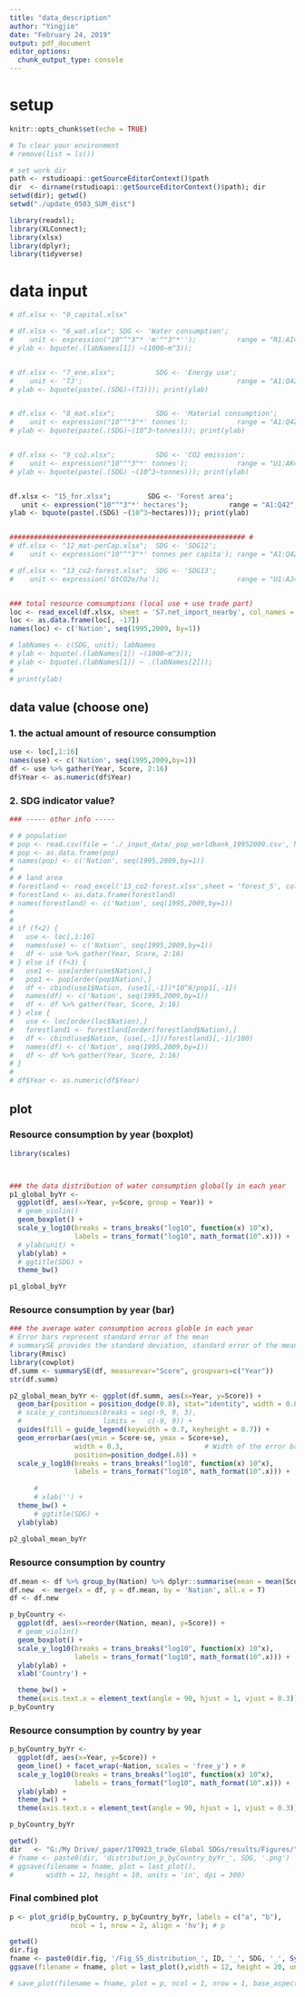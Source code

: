 ```yaml
---
title: "data_description"
author: "Yingjie"
date: "February 24, 2019"
output: pdf_document
editor_options: 
  chunk_output_type: console
---
```



# setup
```r
knitr::opts_chunk$set(echo = TRUE)

# To clear your environment 
# remove(list = ls())

# set work dir
path <- rstudioapi::getSourceEditorContext()$path
dir  <- dirname(rstudioapi::getSourceEditorContext()$path); dir
setwd(dir); getwd()
setwd("./update_0503_SUM_dist")

library(readxl); 
library(XLConnect); 
library(xlsx)
library(dplyr);  
library(tidyverse)
```


# data input 
```r

# df.xlsx <- "0_capital.xlsx"

# df.xlsx <- "6_wat.xlsx"; SDG <- 'Water consumption';  
#    unit <- expression("10"^"3"* 'm'^"3"*'');          range = "R1:AI42"; f=1; ID = '(A)';
# ylab <- bquote(.(labNames[1]) ~(1000~m^3)); 


# df.xlsx <- "7_ene.xlsx";          SDG <- 'Energy use';
#    unit <- 'TJ';                                      range = "A1:Q42";  f=1; ID = '(B)';
# ylab <- bquote(paste(.(SDG)~(TJ))); print(ylab)


# df.xlsx <- "8_mat.xlsx";          SDG <- 'Material consumption';
#    unit <- expression("10"^"3"*' tonnes');            range = "A1:Q42";  f=1; ID = '(C)';
# ylab <- bquote(paste(.(SDG)~(10^3~tonnes))); print(ylab)


# df.xlsx <- "9_co2.xlsx";          SDG <- 'CO2 emission';
#    unit <- expression("10"^"3"*' tonnes');            range = "U1:AK42"; f=1; ID = '(D)';
# ylab <- bquote(paste(.(SDG) ~(10^3~tonnes))); print(ylab)


df.xlsx <- "15_for.xlsx";         SDG <- 'Forest area';
   unit <- expression("10"^"3"*' hectares');          range = "A1:Q42";  f=1; ID = '(E)';
ylab <- bquote(paste(.(SDG) ~(10^3~hectares))); print(ylab)


########################################################## #
# df.xlsx <- "12_mat-perCap.xlsx";  SDG <- 'SDG12'; 
#    unit <- expression("10"^"3"*' tonnes per capita'); range = "A1:Q42";  f=2; ID = '(E)';

# df.xlsx <- "13_co2-forest.xlsx";  SDG <- 'SDG13'; 
#    unit <- expression('GtCO2e/ha');                   range = "U1:AJ42"; f=3; ID = '(F)';


### total resource comsumptions (local use + use trade part)
loc <- read_excel(df.xlsx, sheet = 'S7.net_import_nearby', col_names = T, range = range) # 'S7.net_import_nearby'
loc <- as.data.frame(loc[, -17]) 
names(loc) <- c('Nation', seq(1995,2009, by=1))

# labNames <- c(SDG, unit); labNames
# ylab <- bquote(.(labNames[1]) ~(1000~m^3)); 
# ylab <- bquote(.(labNames[1]) ~ .(labNames[2])); 
# 
# print(ylab)

```


## data value (choose one)
### 1. the actual amount of resource consumption
```r

use <- loc[,1:16]
names(use) <- c('Nation', seq(1995,2009,by=1))
df <- use %>% gather(Year, Score, 2:16)
df$Year <- as.numeric(df$Year)

```


### 2. SDG indicator value?
```r

### ----- other info -----

# # population
# pop <- read.csv(file = './_input_data/_pop_worldbank_19952009.csv', header = T, stringsAsFactors = F)
# pop <- as.data.frame(pop)
# names(pop) <- c('Nation', seq(1995,2009,by=1))
# 
# # land area
# forestland <- read_excel('13_co2-forest.xlsx',sheet = 'forest_S', col_names = T, range = "A1:P42") 
# forestland <- as.data.frame(forestland)
# names(forestland) <- c('Nation', seq(1995,2009,by=1))
# 
# 
# if (f<2) {
#   use <- loc[,1:16]
#   names(use) <- c('Nation', seq(1995,2009,by=1))
#   df <- use %>% gather(Year, Score, 2:16)
# } else if (f<3) {
#   use1 <- use[order(use$Nation),]
#   pop1 <- pop[order(pop$Nation),]
#   df <- cbind(use1$Nation, (use1[,-1])*10^6/pop1[,-1])
#   names(df) <- c('Nation', seq(1995,2009,by=1))
#   df <- df %>% gather(Year, Score, 2:16)
# } else {
#   use <- loc[order(loc$Nation),]
#   forestland1 <- forestland[order(forestland$Nation),]
#   df <- cbind(use$Nation, (use[,-1])/forestland1[,-1]/100)
#   names(df) <- c('Nation', seq(1995,2009,by=1))
#   df <- df %>% gather(Year, Score, 2:16)
# }
# 
# df$Year <- as.numeric(df$Year)

```



## plot

### Resource consumption by year (boxplot)
```r
library(scales)



### the data distribution of water consumption globally in each year
p1_global_byYr <- 
  ggplot(df, aes(x=Year, y=Score, group = Year)) + 
  # geom_violin()
  geom_boxplot() +
  scale_y_log10(breaks = trans_breaks("log10", function(x) 10^x),
                labels = trans_format("log10", math_format(10^.x))) +
  # ylab(unit) +
  ylab(ylab) +
  # ggtitle(SDG) +
  theme_bw()

p1_global_byYr
```



### Resource consumption by year (bar)
```r
### the average water consumption across globle in each year
# Error bars represent standard error of the mean
# summarySE provides the standard deviation, standard error of the mean, and a (default 95%) confidence interval
library(Rmisc)
library(cowplot)
df.summ <- summarySE(df, measurevar="Score", groupvars=c("Year"))
str(df.summ)

p2_global_mean_byYr <- ggplot(df.summ, aes(x=Year, y=Score)) +
  geom_bar(position = position_dodge(0.8), stat="identity", width = 0.8)+
  # scale_y_continuous(breaks = seq(-9, 9, 3),
  #                    limits =   c(-9, 9)) +
  guides(fill = guide_legend(keywidth = 0.7, keyheight = 0.7)) +
  geom_errorbar(aes(ymin = Score-se, ymax = Score+se),
                width = 0.3,                    # Width of the error bars
                position=position_dodge(.8)) +
  scale_y_log10(breaks = trans_breaks("log10", function(x) 10^x),
                labels = trans_format("log10", math_format(10^.x))) +
  
      # 
      # xlab('') +
  theme_bw() +
      # ggtitle(SDG) +
  ylab(ylab)
  
p2_global_mean_byYr
```




### Resource consumption by country

```r
df.mean <- df %>% group_by(Nation) %>% dplyr::summarise(mean = mean(Score))
df.new  <- merge(x = df, y = df.mean, by = 'Nation', all.x = T)
df <- df.new

p_byCountry <- 
  ggplot(df, aes(x=reorder(Nation, mean), y=Score)) + 
  # geom_violin()
  geom_boxplot() +
  scale_y_log10(breaks = trans_breaks("log10", function(x) 10^x),
                labels = trans_format("log10", math_format(10^.x))) +
  ylab(ylab) +
  xlab('Country') +

  theme_bw() +
  theme(axis.text.x = element_text(angle = 90, hjust = 1, vjust = 0.3))
p_byCountry
```






### Resource consumption by country by year

```r
p_byCountry_byYr <- 
  ggplot(df, aes(x=Year, y=Score)) + 
  geom_line() + facet_wrap(~Nation, scales = 'free_y') + # 
  scale_y_log10(breaks = trans_breaks("log10", function(x) 10^x),
                labels = trans_format("log10", math_format(10^.x))) +
  ylab(ylab) +
  theme_bw() +
  theme(axis.text.x = element_text(angle = 90, hjust = 1, vjust = 0.3))

p_byCountry_byYr

getwd()
dir   <- "G:/My Drive/_paper/170923_trade_Global SDGs/results/Figures/"
# fname <- paste0(dir, 'distribution_p_byCountry_byYr_', SDG, '.png')
# ggsave(filename = fname, plot = last_plot(), 
#        width = 12, height = 10, units = 'in', dpi = 300)
```


### Final combined plot
```r
p <- plot_grid(p_byCountry, p_byCountry_byYr, labels = c("a", "b"), 
               ncol = 1, nrow = 2, align = 'hv'); # p

getwd()
dir.fig
fname <- paste0(dir.fig, '/Fig_S5_distribution_', ID, '_', SDG, '_', Sys.Date(), '.jpg'); fname
ggsave(filename = fname, plot = last_plot(),width = 12, height = 20, units = 'in', dpi = 300)

# save_plot(filename = fname, plot = p, ncol = 1, nrow = 1, base_aspect_ratio = 1.3)

```



